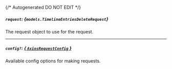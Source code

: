 {/* Autogenerated DO NOT EDIT  */}

##### `request`: *{`models.TimelineEntriesDeleteRequest`}*
The request object to use for the request.
<Collapsible openLabel={Labels.showProperties} closeLabel={Labels.hideProperties}>
    <TimelineEntriesDeleteRequest/>
</Collapsible>

---
##### `config?`: [*{ `AxiosRequestConfig` }*](https://axios-http.com/docs/req_config)
Available config options for making requests.


